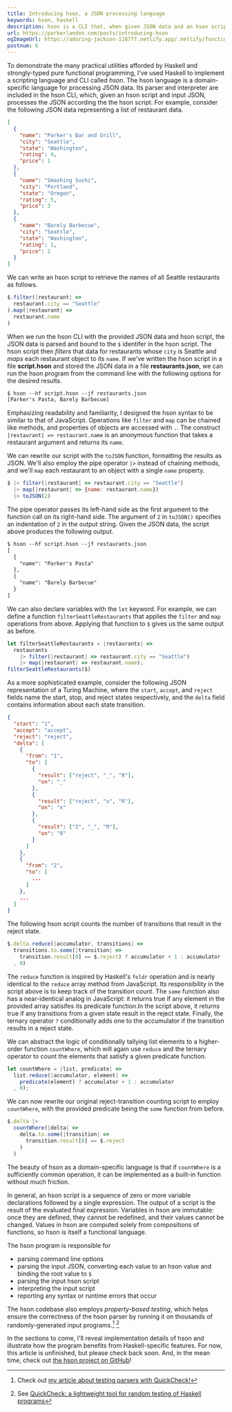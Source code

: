 ```yaml
---
title: Introducing hson, a JSON processing language
keywords: hson, haskell
description: hson is a CLI that, when given JSON data and an hson script, processes the JSON data according to the script. I demonstrate the features of hson and illustrate how it was implemented using Haskell.
url: https://parkerlandon.com/posts/introducing-hson
ogImageUrl: https://adoring-jackson-1187ff.netlify.app/.netlify/functions/gen-opengraph-image?title=Introducing%20hson,%20a%20JSON%20processing%20language&tags=hson,haskell
postnum: 6
---
```


To demonstrate the many practical utilities afforded by Haskell and strongly-typed pure functional programming, I've used Haskell to implement a scripting language and CLI called _hson_. The hson language is a domain-specific language for processing JSON data. Its parser and interpreter are included in the hson CLI, which, given an hson script and input JSON, processes the JSON according the the hson script. For example, consider the following JSON data representing a list of restaurant data.

```json
[
  {
    "name": "Parker's Bar and Grill",
    "city": "Seattle",
    "state": "Washington",
    "rating": 4,
    "price": 1
  },
  {
    "name": "Smashing Sushi",
    "city": "Portland",
    "state": "Oregon",
    "rating": 5,
    "price": 3
  },
  {
    "name": "Barely Barbecue",
    "city": "Seattle",
    "state": "Washington",
    "rating": 1,
    "price": 2
  }
]
```

We can write an hson script to retrieve the names of all Seattle restaurants as follows.

```js
$.filter(|restaurant| =>
  restaurant.city == "Seattle"
).map(|restaurant| =>
  restaurant.name
)
```

When we run the hson CLI with the provided JSON data and hson script, the JSON data is parsed and bound to the `$` identifer in the hson script. The hson script then _filters_ that data for restaurants whose `city` is Seattle and _maps_ each restaurant object to its `name`. If we've written the hson script in a file **script.hson** and stored the JSON data in a file **restaurants.json**, we can run the hson program from the command line with the following options for the desired results.

```txt
$ hson --hf script.hson --jf restaurants.json
[Parker's Pasta, Barely Barbecue]
```

Emphasizing readability and familiarity, I designed the hson syntax to be similar to that of JavaScript. Operations like `filter` and `map` can be chained like methods, and properties of objects are accessed with `.`. The construct `|restaurant| => restaurant.name` is an anonymous function that takes a restaurant argument and returns its `name`.

We can rewrite our script with the `toJSON` function, formatting the results as JSON. We'll also employ the pipe operator `|>` instead of chaining methods, and we'll `map` each restaurant to an object with a single `name` property.

```js
$ |> filter(|restaurant| => restaurant.city == "Seattle")
  |> map(|restaurant| => {name: restaurant.name})
  |> toJSON(2)
```

The pipe operator passes its left-hand side as the first argument to the function call on its right-hand side. The argument of `2` in `toJSON()` specifies an indentation of `2` in the output string. Given the JSON data, the script above produces the following output.

```txt
$ hson --hf script.hson --jf restaurants.json
[
  {
    "name": "Parker's Pasta"
  },
  {
    "name": "Barely Barbecue"
  }
]
```

We can also declare variables with the `let` keyword. For example, we can define a function `filterSeattleRestaurants` that applies the `filter` and `map` operations from above. Applying that function to `$` gives us the same output as before.

```js
let filterSeattleRestaurants = |restaurants| =>
  restaurants
    |> filter(|restaurant| => restaurant.city == "Seattle")
    |> map(|restaurant| => restaurant.name);
filterSeattleRestaurants($)
```

As a more sophisticated example, consider the following JSON representation of a Turing Machine, where the `start`, `accept`, and `reject` fields name the start, stop, and reject states respectively, and the `delta` field contains information about each state transition.

```json
{
  "start": "1",
  "accept": "accept",
  "reject": "reject",
  "delta": [
    {
      "from": "1",
      "to": [
        {
          "result": ["reject", "_", "R"],
          "on": "_"
        },
        {
          "result": ["reject", "x", "R"],
          "on": "x"
        },
        {
          "result": ["2", "_", "R"],
          "on": "0"
        }
      ]
    },
    {
      "from": "2",
      "to": [
        ...
      ]
    },
    ...
  ]
}
```

The following hson script counts the number of transitions that result in the reject state.

```js
$.delta.reduce(|accumulator, transitions| =>
  transitions.to.some(|transition| =>
    transition.result[0] == $.reject) ? accumulator + 1 : accumulator
  , 0)
```

The `reduce` function is inspired by Haskell's `foldr` operation and is nearly identical to the `reduce` array method from JavaScript. Its responsibility in the script above is to keep track of the transition count. The `some` function also has a near-identical analog in JavaScript: it returns true if any element in the provided array satisifes its predicate function.In the script above, it returns true if any transitions from a given state result in the reject state. Finally, the ternary operator `?` conditionally adds one to the accumulator if the transition results in a reject state.

We can abstract the logic of conditionally tallying list elements to a higher-order function `countWhere`, which will again use `reduce` and the ternary operator to count the elements that satisfy a given predicate function.

```js
let countWhere = |list, predicate| =>
  list.reduce(|accumulator, element| =>
    predicate(element) ? accumulator + 1 : accumulator
  , 0);
```

We can now rewrite our original reject-transition counting script to employ `countWhere`, with the provided predicate being the `some` function from before.

```js
$.delta |>
  countWhere(|delta| =>
    delta.to.some(|transition| =>
      transition.result[0] == $.reject
    )
  )
```

The beauty of hson as a domain-specific language is that if `countWhere` is a sufficiently common operation, it can be implemented as a built-in function without much friction.

In general, an hson script is a sequence of zero or more variable declarations followed by a single expression. The output of a script is the result of the evaluated final expression. Variables in hson are immutable: once they are defined, they cannot be redefined, and their values cannot be changed. Values in hson are computed solely from compositions of functions, so hson is itself a functional language.

The hson program is responsible for

- parsing command line options
- parsing the input JSON, converting each value to an hson value and binding the root value to `$`
- parsing the input hson script
- interpreting the input script
- reporting any syntax or runtime errors that occur

The hson codebase also employs _property-based testing_, which helps ensure the correctness of the hson parser by running it on thousands of randomly-generated input programs.[^1] [^2]

In the sections to come, I'll reveal implementation details of hson and illustrate how the program benefits from Haskell-specific features. For now, this article is unfinished, but please check back soon. And, in the mean time, check out [the hson project on GitHub](https://github.com/ParkerGits/hson)!

[^1]: Check out [my article about testing parsers with QuickCheck!](/posts/testing-parsers-thoroughly-with-property-based-testing)
[^2]: See [QuickCheck: a lightweight tool for random testing of Haskell programs](https://dl.acm.org/doi/10.1145/351240.351266)

